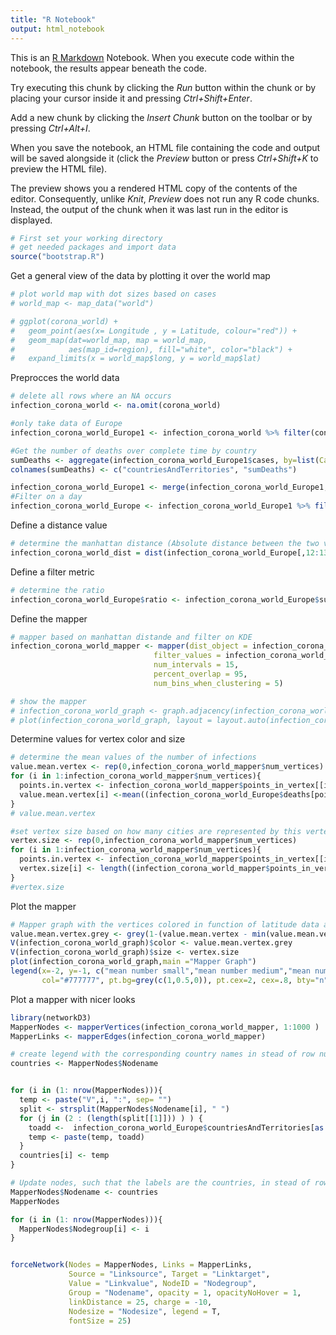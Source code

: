 ```yaml
---
title: "R Notebook"
output: html_notebook
---
```


This is an [R Markdown](http://rmarkdown.rstudio.com) Notebook. When you execute code within the notebook, the results appear beneath the code. 

Try executing this chunk by clicking the *Run* button within the chunk or by placing your cursor inside it and pressing *Ctrl+Shift+Enter*. 

Add a new chunk by clicking the *Insert Chunk* button on the toolbar or by pressing *Ctrl+Alt+I*.

When you save the notebook, an HTML file containing the code and output will be saved alongside it (click the *Preview* button or press *Ctrl+Shift+K* to preview the HTML file).

The preview shows you a rendered HTML copy of the contents of the editor. Consequently, unlike *Knit*, *Preview* does not run any R code chunks. Instead, the output of the chunk when it was last run in the editor is displayed.

```r
# First set your working directory
# get needed packages and import data
source("bootstrap.R")
```



Get a general view of the data by plotting it over the world map

```r
# plot world map with dot sizes based on cases
# world_map <- map_data("world")

# ggplot(corona_world) +
#   geom_point(aes(x= Longitude , y = Latitude, colour="red")) +
#   geom_map(dat=world_map, map = world_map,
#            aes(map_id=region), fill="white", color="black") +
#   expand_limits(x = world_map$long, y = world_map$lat)
```



Preprocces the world data
```r
# delete all rows where an NA occurs
infection_corona_world <- na.omit(corona_world)

#only take data of Europe
infection_corona_world_Europe1 <- infection_corona_world %>% filter(continentExp == 'Europe')

#Get the number of deaths over complete time by country
sumDeaths <- aggregate(infection_corona_world_Europe1$cases, by=list(Category=infection_corona_world_Europe1$countriesAndTerritories), FUN=sum)
colnames(sumDeaths) <- c("countriesAndTerritories", "sumDeaths")

infection_corona_world_Europe1 <- merge(infection_corona_world_Europe1, sumDeaths,by="countriesAndTerritories")
#Filter on a day
infection_corona_world_Europe <- infection_corona_world_Europe1 %>% filter(day == '20', month == '4',)
```


Define a distance value
```r
# determine the manhattan distance (Absolute distance between the two vectors) on the Europe data
infection_corona_world_dist = dist(infection_corona_world_Europe[,12:13], method = "manhattan")
```


Define a filter metric
```r
# determine the ratio
infection_corona_world_Europe$ratio <- infection_corona_world_Europe$sumDeaths / infection_corona_world_Europe$popData2018
```


Define the mapper
```r
# mapper based on manhattan distande and filter on KDE
infection_corona_world_mapper <- mapper(dist_object = infection_corona_world_dist,
                                filter_values = infection_corona_world_Europe$ratio,
                                num_intervals = 15,
                                percent_overlap = 95,
                                num_bins_when_clustering = 5)

# show the mapper
# infection_corona_world_graph <- graph.adjacency(infection_corona_world_mapper$adjacency, mode="undirected")
# plot(infection_corona_world_graph, layout = layout.auto(infection_corona_world_graph) )

```



Determine values for vertex color and size
```r
# determine the mean values of the number of infections
value.mean.vertex <- rep(0,infection_corona_world_mapper$num_vertices)
for (i in 1:infection_corona_world_mapper$num_vertices){
  points.in.vertex <- infection_corona_world_mapper$points_in_vertex[[i]]
  value.mean.vertex[i] <-mean((infection_corona_world_Europe$deaths[points.in.vertex]))
}
# value.mean.vertex

#set vertex size based on how many cities are represented by this vertex
vertex.size <- rep(0,infection_corona_world_mapper$num_vertices)
for (i in 1:infection_corona_world_mapper$num_vertices){
  points.in.vertex <- infection_corona_world_mapper$points_in_vertex[[i]]
  vertex.size[i] <- length((infection_corona_world_mapper$points_in_vertex[[i]]))
}
#vertex.size
```

Plot the mapper
```r
# Mapper graph with the vertices colored in function of latitude data and vertex size proportional to the number of points inside
value.mean.vertex.grey <- grey(1-(value.mean.vertex - min(value.mean.vertex))/(max(value.mean.vertex) - min(value.mean.vertex) ))
V(infection_corona_world_graph)$color <- value.mean.vertex.grey
V(infection_corona_world_graph)$size <- vertex.size
plot(infection_corona_world_graph,main ="Mapper Graph")
legend(x=-2, y=-1, c("mean number small","mean number medium","mean number large"),pch=21,
       col="#777777", pt.bg=grey(c(1,0.5,0)), pt.cex=2, cex=.8, bty="n", ncol=1)

```


Plot a mapper with nicer looks

```r
library(networkD3)
MapperNodes <- mapperVertices(infection_corona_world_mapper, 1:1000 )
MapperLinks <- mapperEdges(infection_corona_world_mapper)

# create legend with the corresponding country names in stead of row numbers
countries <- MapperNodes$Nodename


for (i in (1: nrow(MapperNodes))){
  temp <- paste("V",i, ":", sep= "")
  split <- strsplit(MapperNodes$Nodename[i], " ")
  for (j in (2 : (length(split[[1]])) ) ) {
    toadd <-  infection_corona_world_Europe$countriesAndTerritories[as.integer(gsub(",","",split[[1]][j]))]
    temp <- paste(temp, toadd)
  }
  countries[i] <- temp
}

# Update nodes, such that the labels are the countries, in stead of row numbers
MapperNodes$Nodename <- countries
MapperNodes

for (i in (1: nrow(MapperNodes))){
  MapperNodes$Nodegroup[i] <- i
}


forceNetwork(Nodes = MapperNodes, Links = MapperLinks, 
             Source = "Linksource", Target = "Linktarget",
             Value = "Linkvalue", NodeID = "Nodegroup",
             Group = "Nodename", opacity = 1, opacityNoHover = 1,
             linkDistance = 25, charge = -10,
             Nodesize = "Nodesize", legend = T,
             fontSize = 25)
```





















